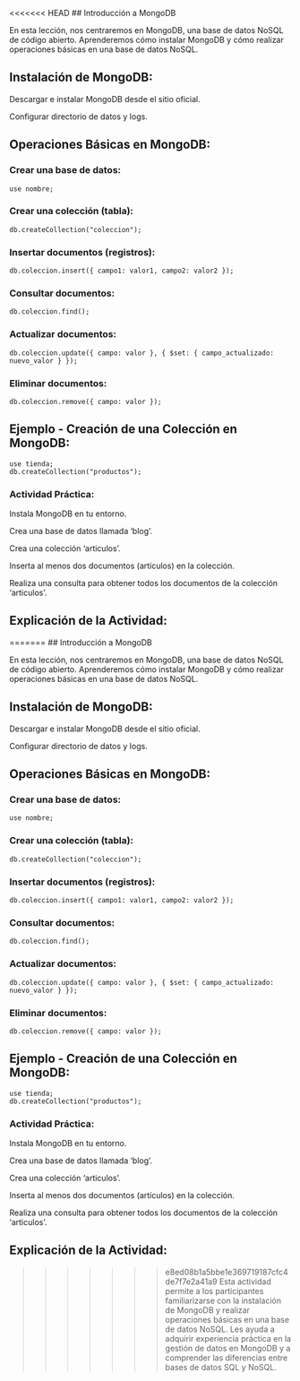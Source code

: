 <<<<<<< HEAD
## Introducción a MongoDB

En esta lección, nos centraremos en MongoDB, una base de datos NoSQL de código abierto. Aprenderemos cómo instalar MongoDB y cómo realizar operaciones básicas en una base de datos NoSQL.

## Instalación de MongoDB:

Descargar e instalar MongoDB desde el sitio oficial.

Configurar directorio de datos y logs.

## Operaciones Básicas en MongoDB:

### Crear una base de datos: 
```nosql
use nombre;
```
### Crear una colección (tabla): 
```nosql
db.createCollection("coleccion");
```
### Insertar documentos (registros): 
```nosql
db.coleccion.insert({ campo1: valor1, campo2: valor2 });
```    
### Consultar documentos: 
```nosql
db.coleccion.find();
```
### Actualizar documentos: 
```nosql
db.coleccion.update({ campo: valor }, { $set: { campo_actualizado: nuevo_valor } });
```
### Eliminar documentos: 
```nosql	
db.coleccion.remove({ campo: valor });
```

## Ejemplo - Creación de una Colección en MongoDB:

```nosql	
use tienda;
db.createCollection("productos");
```
:::{.callout-important}
### Actividad Práctica:

Instala MongoDB en tu entorno.

Crea una base de datos llamada 'blog'.

Crea una colección 'articulos'.

Inserta al menos dos documentos (artículos) en la colección.

Realiza una consulta para obtener todos los documentos de la colección 'articulos'.
:::

## Explicación de la Actividad:

=======
## Introducción a MongoDB

En esta lección, nos centraremos en MongoDB, una base de datos NoSQL de código abierto. Aprenderemos cómo instalar MongoDB y cómo realizar operaciones básicas en una base de datos NoSQL.

## Instalación de MongoDB:

Descargar e instalar MongoDB desde el sitio oficial.

Configurar directorio de datos y logs.

## Operaciones Básicas en MongoDB:

### Crear una base de datos: 
```nosql
use nombre;
```
### Crear una colección (tabla): 
```nosql
db.createCollection("coleccion");
```
### Insertar documentos (registros): 
```nosql
db.coleccion.insert({ campo1: valor1, campo2: valor2 });
```    
### Consultar documentos: 
```nosql
db.coleccion.find();
```
### Actualizar documentos: 
```nosql
db.coleccion.update({ campo: valor }, { $set: { campo_actualizado: nuevo_valor } });
```
### Eliminar documentos: 
```nosql	
db.coleccion.remove({ campo: valor });
```

## Ejemplo - Creación de una Colección en MongoDB:

```nosql	
use tienda;
db.createCollection("productos");
```
:::{.callout-important}
### Actividad Práctica:

Instala MongoDB en tu entorno.

Crea una base de datos llamada 'blog'.

Crea una colección 'articulos'.

Inserta al menos dos documentos (artículos) en la colección.

Realiza una consulta para obtener todos los documentos de la colección 'articulos'.
:::

## Explicación de la Actividad:

>>>>>>> e8ed08b1a5bbe1e369719187cfc4de7f7e2a41a9
Esta actividad permite a los participantes familiarizarse con la instalación de MongoDB y realizar operaciones básicas en una base de datos NoSQL. Les ayuda a adquirir experiencia práctica en la gestión de datos en MongoDB y a comprender las diferencias entre bases de datos SQL y NoSQL.